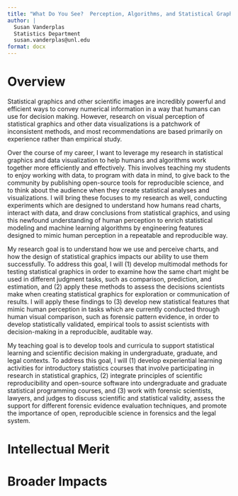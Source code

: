 ```yaml
---
title: "What Do You See?  Perception, Algorithms, and Statistical Graphics"
author: |
  Susan Vanderplas 
  Statistics Department 
  susan.vanderplas@unl.edu
format: docx
---
```


# Overview
Statistical graphics and other scientific images are incredibly powerful and efficient ways to convey numerical information in a way that humans can use for decision making. However, research on visual perception of statistical graphics and other data visualizations is a patchwork of inconsistent methods, and most recommendations are based primarily on experience rather than empirical study.

Over the course of my career, I want to leverage my research in statistical graphics and data visualization to help humans and algorithms work together more efficiently and effectively. This involves teaching my students to enjoy working with data, to program with data in mind, to give back to the community by publishing open-source tools for reproducible science, and to think about the audience when they create statistical analyses and visualizations. I will bring these focuses to my research as well, conducting experiments which are designed to understand how humans read charts, interact with data, and draw conclusions from statistical graphics, and using this newfound understanding of human perception to enrich statistical modeling and machine learning algorithms by engineering features designed to mimic human perception in a repeatable and reproducible way.

My research goal is to understand how we use and perceive charts, and how the design of statistical graphics impacts our ability to use them successfully. To address this goal, I will (1) develop multimodal methods for testing statistical graphics in order to examine how the same chart might be used in different judgment tasks, such as comparison, prediction, and estimation, and (2) apply these methods to assess the decisions scientists make when creating statistical graphics for exploration or communication of results. I will apply these findings to (3) develop new statistical features that mimic human perception in tasks which are currently conducted through human visual comparison, such as forensic pattern evidence, in order to develop statistically validated, empirical tools to assist scientists with decision-making in a reproducible, auditable way.

My teaching goal is to develop tools and curricula to support statistical learning and scientific decision making in undergraduate, graduate, and legal contexts. To address this goal, I will (1) develop  experiential learning activities for introductory statistics courses that involve participating in research in statistical graphics, (2) integrate principles of scientific reproducibility and open-source software into undergraduate and graduate statistical programming courses, and (3) work with forensic scientists, lawyers, and judges to discuss scientific and statistical validity, assess the support for different forensic evidence evaluation techniques, and promote the importance of open, reproducible science in forensics and the legal system. 

# Intellectual Merit

# Broader Impacts
